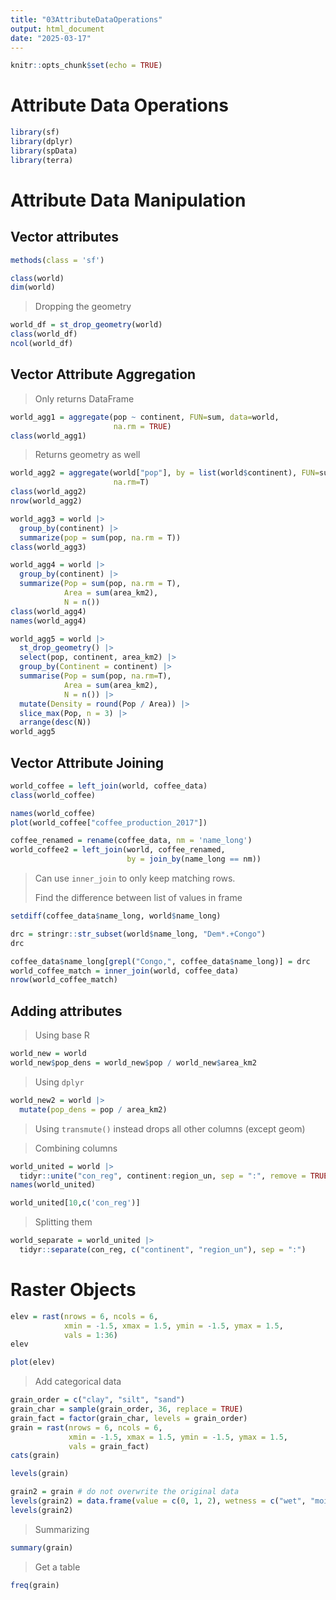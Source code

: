 ```yaml
---
title: "03AttributeDataOperations"
output: html_document
date: "2025-03-17"
---
```


```r
knitr::opts_chunk$set(echo = TRUE)
```

# Attribute Data Operations

```r
library(sf)
library(dplyr)
library(spData)
library(terra)
```

# Attribute Data Manipulation

## Vector attributes

```r
methods(class = 'sf')
```

```r
class(world)
dim(world)
```

> Dropping the geometry

```r
world_df = st_drop_geometry(world)
class(world_df)
ncol(world_df)
```

## Vector Attribute Aggregation

> Only returns DataFrame

```r
world_agg1 = aggregate(pop ~ continent, FUN=sum, data=world,
                       na.rm = TRUE)
class(world_agg1)
```

> Returns geometry as well

```r
world_agg2 = aggregate(world["pop"], by = list(world$continent), FUN=sum,
                       na.rm=T)
class(world_agg2)
nrow(world_agg2)
```

```r
world_agg3 = world |> 
  group_by(continent) |> 
  summarize(pop = sum(pop, na.rm = T))
class(world_agg3)
```

```r
world_agg4 = world |> 
  group_by(continent) |> 
  summarize(Pop = sum(pop, na.rm = T),
            Area = sum(area_km2), 
            N = n())
class(world_agg4)
names(world_agg4)
```

```r
world_agg5 = world |> 
  st_drop_geometry() |> 
  select(pop, continent, area_km2) |> 
  group_by(Continent = continent) |> 
  summarise(Pop = sum(pop, na.rm=T), 
            Area = sum(area_km2), 
            N = n()) |> 
  mutate(Density = round(Pop / Area)) |> 
  slice_max(Pop, n = 3) |> 
  arrange(desc(N))
world_agg5
```

## Vector Attribute Joining

```r
world_coffee = left_join(world, coffee_data)
class(world_coffee)
```

```r
names(world_coffee)
plot(world_coffee["coffee_production_2017"])
```

```r
coffee_renamed = rename(coffee_data, nm = 'name_long')
world_coffee2 = left_join(world, coffee_renamed, 
                          by = join_by(name_long == nm))
```

> Can use `inner_join` to only keep matching rows.
>
> Find the difference between list of values in frame

```r
setdiff(coffee_data$name_long, world$name_long)
```

```r
drc = stringr::str_subset(world$name_long, "Dem*.+Congo")
drc
```

```r
coffee_data$name_long[grepl("Congo,", coffee_data$name_long)] = drc
world_coffee_match = inner_join(world, coffee_data)
nrow(world_coffee_match)
```

## Adding attributes

> Using base R

```r
world_new = world
world_new$pop_dens = world_new$pop / world_new$area_km2
```

> Using `dplyr`

```r
world_new2 = world |> 
  mutate(pop_dens = pop / area_km2)
```

> Using `transmute()` instead drops all other columns (except geom)

> Combining columns

```r
world_united = world |>
  tidyr::unite("con_reg", continent:region_un, sep = ":", remove = TRUE)
names(world_united)
```

```r
world_united[10,c('con_reg')]
```

> Splitting them

```r
world_separate = world_united |>
  tidyr::separate(con_reg, c("continent", "region_un"), sep = ":")
```

# Raster Objects

```r
elev = rast(nrows = 6, ncols = 6,
            xmin = -1.5, xmax = 1.5, ymin = -1.5, ymax = 1.5,
            vals = 1:36)
elev
```

```r
plot(elev)
```

> Add categorical data

```r
grain_order = c("clay", "silt", "sand")
grain_char = sample(grain_order, 36, replace = TRUE)
grain_fact = factor(grain_char, levels = grain_order)
grain = rast(nrows = 6, ncols = 6, 
             xmin = -1.5, xmax = 1.5, ymin = -1.5, ymax = 1.5,
             vals = grain_fact)
cats(grain)
```

```r
levels(grain)
```

```r
grain2 = grain # do not overwrite the original data
levels(grain2) = data.frame(value = c(0, 1, 2), wetness = c("wet", "moist", "dry"))
levels(grain2)
```

> Summarizing

```r
summary(grain)
```

> Get a table

```r
freq(grain)
```
